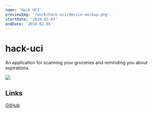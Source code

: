 ```yaml
---
name: 'Hack UCI'
previewImg: '/work/hack-uci/device-mockup.png'
startDate: '2018-02-03'
endDate: '2018-02-05'
---
```


# hack-uci

An application for scanning your groceries and reminding you about expirations.

<img src={previewImg} />

## Links

[GitHub](https://github.com/yeungjoseph/hackUCI2)
